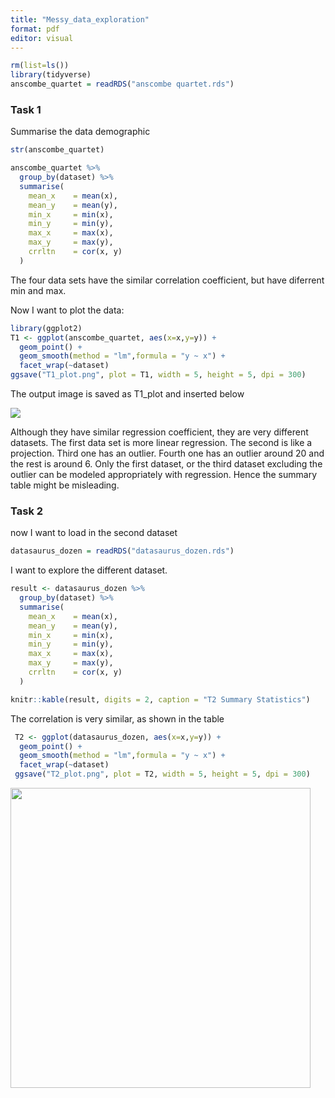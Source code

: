 ```yaml
---
title: "Messy_data_exploration"
format: pdf
editor: visual
---
```


```r
rm(list=ls()) 
library(tidyverse)
anscombe_quartet = readRDS("anscombe quartet.rds")
```

### Task 1

Summarise the data demographic

```r
str(anscombe_quartet)
```

```r
anscombe_quartet %>% 
  group_by(dataset) %>% 
  summarise(
    mean_x    = mean(x),
    mean_y    = mean(y),
    min_x     = min(x),
    min_y     = min(y),
    max_x     = max(x),
    max_y     = max(y),
    crrltn    = cor(x, y)
  )
```

The four data sets have the similar correlation coefficient, but have diferrent min and max.

Now I want to plot the data:

```r
library(ggplot2)
T1 <- ggplot(anscombe_quartet, aes(x=x,y=y)) +
  geom_point() + 
  geom_smooth(method = "lm",formula = "y ~ x") +
  facet_wrap(~dataset)
ggsave("T1_plot.png", plot = T1, width = 5, height = 5, dpi = 300)

```

The output image is saved as T1_plot and inserted below

![](T1_plot.png)

Although they have similar regression coefficient, they are very different datasets. The first data set is more linear regression. The second is like a projection. Third one has an outlier. Fourth one has an outlier around 20 and the rest is around 6. Only the first dataset, or the third dataset excluding the outlier can be modeled appropriately with regression. Hence the summary table might be misleading.

### Task 2

now I want to load in the second dataset

```r
datasaurus_dozen = readRDS("datasaurus_dozen.rds")

```

I want to explore the different dataset.

```r
result <- datasaurus_dozen %>% 
  group_by(dataset) %>% 
  summarise(
    mean_x    = mean(x),
    mean_y    = mean(y),
    min_x     = min(x),
    min_y     = min(y),
    max_x     = max(x),
    max_y     = max(y),
    crrltn    = cor(x, y)
  )

knitr::kable(result, digits = 2, caption = "T2 Summary Statistics")

```

The correlation is very similar, as shown in the table

```r
 T2 <- ggplot(datasaurus_dozen, aes(x=x,y=y)) +
  geom_point() + 
  geom_smooth(method = "lm",formula = "y ~ x") +
  facet_wrap(~dataset)
 ggsave("T2_plot.png", plot = T2, width = 5, height = 5, dpi = 300)

```

![](T2_plot.png){width="5in"}
